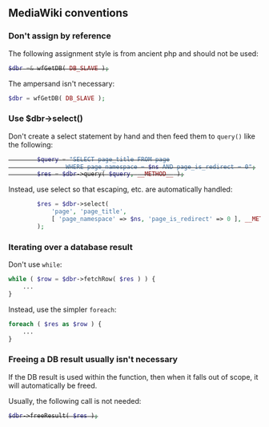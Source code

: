 == MediaWiki conventions ==

=== Don't assign by reference ===
The following assignment style is from ancient php and should not be used:
<strike><source lang="php">
$dbr =& wfGetDB( DB_SLAVE );
</source></strike>
The ampersand isn't necessary:
<source lang="php">
$dbr = wfGetDB( DB_SLAVE );
</source>

=== Use $dbr->select() ===
Don't create a select statement by hand and then feed them to <code>query()</code> like the following:
<strike><source lang="php">
		$query = "SELECT page_title FROM page
				WHERE page_namespace = $ns AND page_is_redirect = 0";
		$res = $dbr->query( $query, __METHOD__ );
</source></strike>

Instead, use select so that escaping, etc. are automatically handled:
<source lang="php">
		$res = $dbr->select(
			'page', 'page_title',
			[ 'page_namespace' => $ns, 'page_is_redirect' => 0 ], __METHOD__
		);
</source>

=== Iterating over a database result ===
Don't use <code>while</code>:
<striike><source lang="php">
while ( $row = $dbr->fetchRow( $res ) ) {
    ...
}
</source></strike>
Instead, use the simpler <code>foreach</code>:
<source lang="php">
foreach ( $res as $row ) {
    ...
}
</source>
=== Freeing a DB result usually isn't necessary ===
If the DB result is used within the function, then when it falls out of scope, it will automatically be freed.

Usually, the following call is not needed:
<strike><source lang="php">
$dbr->freeResult( $res );
</source></strike>

